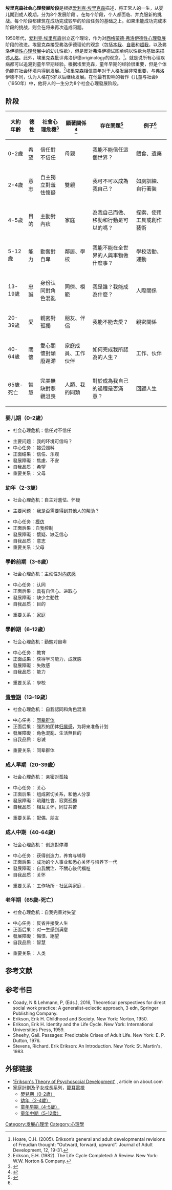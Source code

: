 {{human growth and development}}
{{psychoanalysis}}
{{NoteTA
|T=zh:埃里克森社会心理发展阶段;zh-hans:埃里克森社会心理发展阶段;zh-hant:艾瑞克森社會心理發展階段;zh-hk:艾力遜社會心理發展階段
|2=zh-hant:愛利克; zh-hans:爱利克; zh-hk:艾歷;
|3=zh-hant:艾瑞克森; zh-hans:埃里克森; zh-hk:艾力遜;
|4=zh-hans:西格蒙德·弗洛伊德; zh-hant:西格蒙德·佛洛伊德; zh-sg:西格蒙德·佛洛依德;zh-hk:西格蒙德·佛洛伊德
|5=zh-hans:弗洛伊德; zh-hant:佛洛伊德; zh-sg:佛洛依德;zh-hk:佛洛伊德
}}
'''埃里克森社会心理發展阶段'''是根据[[爱利克·埃里克森|爱利克·埃里克森]]描述，将正常人的一生，从婴儿期到成人晚期，分为8个发展阶段 。在每个阶段，个人都面临、并克服新的挑战。每个阶段都建筑在成功完成较早的阶段任务的基础之上。如果未能成功完成本阶段的挑战，则会在将来再次造成问题。

1950年代，[[爱利克·埃里克森|爱利克·埃里克森]]创立这个理论，作为对[[西格蒙德·弗洛伊德|西格蒙德·弗洛伊德]][[性心理發展|性心理發展]]阶段的改进。埃里克森接受弗洛伊德理论的观念（包括[[本我|本我]]、[[自我|自我]]和[[超我|超我]]，以及弗洛伊德[[性心理發展|性心理發展]]中的幼儿性欲），但是反对弗洛伊德试图单纯以性欲为基础来描述[[人格|人格]]。此外，埃里克森批评弗洛伊德originology的观念。<ref>Hoare, C.H. (2005). Erikson’s general and adult developmental revisions of Freudian thought: “Outward, forward, upward”. Journal of Adult Development, 12, 19-31.</ref>。就是说所有心理疾病都可以追溯到童年早期经验。根据埃里克森，童年早期的经验很重要，但是个体仍能在社会环境内得到发展。<ref>Erikson, E.H. (1982). The Life Cycle Completed: A Review. New York: W.W. Norton & Company.</ref>埃里克森相信童年对于人格发展非常重要，与弗洛伊德不同，认为人格在5岁以后继续发展。在他最有影响的著作《儿童与社会》（1950年）中，他将人的一生分为8个社会心理發展阶段。

== 阶段 ==
{| class="wikitable"
|-
! 大約年齡 !! 德性 !! 社會心理危機<ref name=Cortland>{{Cite web |url=http://web.cortland.edu/andersmd/ERIK/welcome.HTML |title=存档副本 |accessdate=2014-08-01 |archive-date=2012-04-30 |archive-url=https://web.archive.org/web/20120430191722/http://web.cortland.edu/andersmd/ERIK/welcome.html |dead-url=no }}</ref> !! 顯著關係<ref name="psychology">{{Cite web |title=PSY 345 Lecture Notes - Ego Psychologists, Erik Erikson |publisher= |url=http://www.psychology.sunysb.edu/ewaters/345/2007_erikson/2006_erikson.pdf |accessdate=2009-08-11 |deadurl=yes |archiveurl=https://www.webcitation.org/5tWHzkelF?url=http://www.psychology.sunysb.edu/ewaters/345/2007_erikson/2006_erikson.pdf |archivedate=2010-10-16 }}</ref>!! 存在問題<ref name="psychology.sunysb">{{cite book|editor1-last=Macnow|editor1-first=Alexander Stone|title=MCAT Behavioral Science Review|date=2014|publisher=Kaplan Publishing|location=New York City|isbn=978-1-61865-485-4|page=220}}</ref>!! 例子<ref name="psychology.sunysb"/>
|-
| 0-2歲 || 希望 || 信任對不信任 || 母親 || 我能不能信任這個世界？ || 餵食、遺棄 
|-
| 2-4歲 || 意志 || 自主獨立對羞怯懷疑 || 雙親 || 我可不可以成為我自己？ || 如廁訓練、自行著裝  
|-
| 4-5歲 || 目的 || 主動對內疚 || 家庭 || 為我自己而做、移動和行動是可以的嗎？ || 探索、使用工具或創作藝術
|-
| 5-12歲 || 能力 || 勤奮對自卑 || 鄰居、學校  || 我能不能在全世界的人與事物做什麼事？ || 學校活動、運動 
|-
| 13-19歲 || 忠誠 || 身份认同對角色混亂 || 同儕、模範  || 我是誰？我能成為什麼？ || 人際關係
|-
| 20-39歲 || 愛 || 親密對孤獨 || 朋友、伴侶 || 我能不能去愛？ || 親密關係 
|-
| 40-64歲 || 關懷 || 愛心關懷對頹廢遲滯 || 家庭成員、工作伙伴 || 如何完成我所認為的人生？ || 工作、伙伴
|-
| 65歲-死亡 || 智慧 || 完美無缺對悲觀沮喪 || 人類、我的同類 || 對於成為我自己的過程是否滿意？ || 回顧人生 
|}

=== 婴儿期（0-2歲） ===
* 社会心理危机：信任对不信任
<!-- Developing trust is the first task of the ego, and it is never complete. 
The child will let its mother out of sight without anxiety and rage because she has become an inner certainty as well as an outer predictability. 
The balance of trust with mistrust depends largely on the quality of the maternal relationship. --> 
* 主要问题： 我的环境可信吗？ 
* 中心任务： 接受照料
* 正面结果： 信任、乐观
* 發展障礙： 焦慮、不安
* 自我品质： 希望
* 重要关系： 父母

<!-- 埃里克森反对信任对不信任的观念 is present throughout an individual’s entire life.  Therefore if the concept is not addressed, taught and handled properly during infancy (when it is first introduced), an individual may be negatively affected and never fully immerse themselves in the world.   For example, a person may hide themselves from the outside world and be unable to form healthy and long-lasting relationships with others, or even themselves.  If an individual does not learn to trust themselves, others and the world they may lose the virtue of hope, which is directly linked to this concept.  If a person loses their belief in hope they will struggle with overcoming hard times and failures in their lives, and may never fully recover from them. This would prevent them from learning and maturing into a fully-developed person if 信任对不信任的观念 was improperly learned, understood and used in all aspects of their lives. -->

===  幼年（2-3歲） ===
* 社会心理危机：自主对羞怯、怀疑 	 
<!-- If denied independence, the child will turn against his/her urges to manipulate and discriminate. 	 
Shame develops with the child's self-consciousness. 	 
Doubt has to do with having a front and back -- a "behind" subject to its own rules. Left over doubt may become paranoia. 	 
The sense of autonomy fostered in the child and modified as life progresses serves the preservation in economic and political life of a sense of justice. --> 	 
* 主要问题： 我是否需要得到其他人的帮助？
<!-- This question becomes important with the child and toilet training and how the parents react to the child's newfound independence. --> 	 
* 中心任务：[[模仿|模仿]] 	 
* 正面后果：自我控制<!-- Assertion of will 面对危险-->
* 發展障礙： 懷疑、缺乏信心
* 自我品质： 意志 	 
* 重要关系：父母

===  學齡前期（3-6歲） ===
* 社会心理危机：主动性对[[内疚感|内疚感]]
<!-- Initiative adds to autonomy the quality of undertaking, planning, and attacking a task for the sake of being active and on the move. 
The child feels guilt over the goals contemplated and the acts initiated in exuberant enjoyment of new locomotive and mental powers. 
The castration complex occurring in this stage is due to the child's erotic fantasies. 
A residual conflict over initiative may be expressed as hysterical denial, which may cause the repression of the wish or the abrogation of the child's ego: paralysis and inhibition, or overcompensation and showing off. 
The Oedipal stage results not only in oppressive establishment of a moral sense restricting the horizon of the permissible, but also sets the direction towards the possible and the tangible which permits dreams of early childhood to be attached to goals of an active adult life. 
At this stage the child wants to begin and complete their own actions for a purpose. --> 
<!-- *Main question asked: How moral am I? -->
* 中心任务： 认同
* 正面后果： 具有自信心、进取心
* 發展障礙： 缺少主動性
* 自我品质： 目的
<!-- *Definition:  Courage to imagine and pursue valued goals -->
<!-- *Developmental Task:  Sex-role identification; Early moral development; Self-esteem; Group play; Egocentrism -->
* 重要关系： [[家庭|家庭]]
<!-- After this stage, one may use the whole repertoire of previous modalities, modes, and zones for industrious, identity-maintaining, intimate, legacy-producing, despair-countering purposes. -->

===  學齡期（6-12歲） ===
* 社会心理危机：勤勉对自卑  
<!-- To bring a productive situation to completion is an aim which gradually supersedes the whims and wishes of play. 
The fundamentals of technology are developed. 
To lose the hope of such "industrious" association may pull the child back to the more isolated, less conscious familial rivalry of the oedipal time. --> 
<!-- *Main question asked: Am I good at what I do? How a child does at school becomes important in development -->
* 中心任务： 教育
* 正面成果： 获得学习能力，成就感
* 發展障礙： 失敗感
* 自我品质： 能力
<!-- *Definition:  Free exercise of skill and intelligence in completion of tasks
*Developmental Task:  友谊, skill learning, self-evaluation, 团队活动 -->
* 重要关系： 學校

=== [[青春期|青春期]]（13-19歲） ===
* 社会心理危机： 自我認同和角色混淆 
<!-- The adolescent is newly concerned with how they appear to others. Ego identity is the accrued confidence that the inner sameness and continuity prepared in the past are matched by the sameness and continuity of one's meaning for others, as evidenced in the promise of a career. The inability to settle on a school or occupational identity is disturbing. --> 
<!-- *Main question asked: "Who am I, and what is my goal in life?" 
An identity crisis generally happens at this stage because of the changes in an individual. Those changes reflect both physical and cognitive maturation. -->
* 中心任务： [[同辈群体|同辈群体]]
* 正面后果： 强烈的团体[[归属感|归属感]]，为将来准备计划
* 發展障礙： 角色混亂、生活無目的
* 自我品质： 忠诚
<!-- *Definition: Ability to freely pledge and sustain loyalty to others
*Developmental Task: Physical maturation, emotional development, membership in peer group, [[sexual_relationship|sexual relationship]]s -->
* 重要关系： 同辈群体

===  成人早期（20-39歲） ===
* 社会心理危机： 亲密对孤独
<!-- Body and ego must be masters of organ modes and of the other nuclear conflicts in order to face the fear of ego loss in situations which call for self-abandon. 
The avoidance of these experiences leads to isolation and self-absorption. 
The counterpart of intimacy is [[distantiation|distantiation]], which is the readiness to isolate and destroy forces and people whose essence seems dangerous to one's own. 
Now true genitality can fully develop. 
这一阶段的危险是isolation, which can lead to severe character problems. --> 
* 中心任务： 关心
* 正面后果： 组成密切关系，和他人分享
* 發展障礙： 疏離社會、寂寞孤獨
* 自我品质： 相互关怀，同甘共苦
<!-- *Definition:  Capacity for mutuality that transcends childhood dependency
*Developmental Task:  Stable relationships; Child bearing; Work etc. -->
* 重要关系： 配偶、朋友
<!-- Erikson's listed criteria for "genital utopia" illustrate his insistence on the role of many modes and modalities in harmony:
*mutuality of orgasm 
*with a loved partner 
*of opposite sex 
*with whom one is willing and able to share a trust, and 
*with whom one is willing and able to regulate the cycles of work, procreation, and recreation 
*so as to secure to the offspring all the stages of satisfactory development -->

===  成人中期（40-64歲） ===
* 社会心理危机： 创造對停滞
<!-- Generativity is the concern of establishing and guiding the next generation. 
Simply having or wanting [[children|children]] doesn't achieve generativity. 
Socially-valued work and disciplines are also expressions of generativity. -->
* 中心任务： 获得创造力，养育与辅导
* 正面后果： 成功的个人事业和悉心关怀与培养下一代
* 發展障礙： 自我關注、不關心後代福祉
* 自我品质： 关怀
<!-- *Definition:  Commitment to and concern for family and [[community|community]]
*Developmental Task:  Nurture close [[relationship|relationship]]s; Management of [[career|career]] and [[household|household]]; [[Parenting|Parenting]] -->
* 重要关系： 工作场所 - 社区與家庭...

=== 老年期（65歲-死亡） ===
* 社会心理危机：自我完善对失望
<!-- Ego integrity is the ego's accumulated assurance of its capacity for order and meaning. 
Despair is signified by a fear of one's own death, as well as the loss of self-sufficiency, and of loved partners and friends. 
Healthy children, Erikson tells us, won't fear life if their elders have integrity enough not to fear death. --> 
* 中心任务： 反省并接受人生
* 正面后果： 对一生感到满意
* 發展障礙： 悔恨、絕望
* 自我品质： 智慧
<!-- *Definition:  Detached yet active concern with life in the face of death
*Developmental Task:  Promote intellectual vigor; Redirect energy to new roles and activities; Develop a point of view about death -->
* 重要关系： 人类

== 参考文献 ==
<div class="references-small">
<references />
</div>

== 参考书目 ==
* Coady, N & Lehmann, P, (Eds.), 2016, Theoretical perspectives for direct social work practice: A generalist-eclectic approach, 3 edn, Springer Publishing Company.
* Erikson, Erik H. Childhood and Society. New York: Norton, 1950. 
* Erikson, Erik H. Identity and the Life Cycle. New York: International Universities Press, 1959. 
* Sheehy, Gail. Passages: Predictable Crises of Adult Life. New York: E. P. Dutton, 1976. 
* Stevens, Richard. Erik Erikson: An Introduction. New York: St. Martin's, 1983.

== 外部链接 ==
* [http://psychology.about.com/od/theoriesofpersonality/a/psychosocial.htm 'Erikson's Theory of Psychosocial Development'] {{Wayback|url=http://psychology.about.com/od/theoriesofpersonality/a/psychosocial.htm |date=20101125071703 }}, article on about.com
* 家庭計劃及子女成長系列，[[龍耳電視|龍耳電視]]
** [http://www.silencetv.hk/program/%E5%AE%B6%E5%BA%AD%E8%A8%88%E5%8A%83%E5%8F%8A%E5%AD%90%E5%A5%B3%E6%88%90%E9%95%B7%E7%B3%BB%E5%88%976%EF%BC%9A%E6%BB%BF%E8%B6%B3%E5%AD%A9%E5%AD%90%E6%88%90%E9%95%B7%E9%9A%8E%E6%AE%B5%E7%9A%84%E9%9C%80/ 嬰兒期（0-2歲）] {{Wayback|url=http://www.silencetv.hk/program/%E5%AE%B6%E5%BA%AD%E8%A8%88%E5%8A%83%E5%8F%8A%E5%AD%90%E5%A5%B3%E6%88%90%E9%95%B7%E7%B3%BB%E5%88%976%EF%BC%9A%E6%BB%BF%E8%B6%B3%E5%AD%A9%E5%AD%90%E6%88%90%E9%95%B7%E9%9A%8E%E6%AE%B5%E7%9A%84%E9%9C%80/ |date=20201216033306 }}
** [http://www.silencetv.hk/program/%E5%AE%B6%E5%BA%AD%E8%A8%88%E5%8A%83%E5%8F%8A%E5%AD%90%E5%A5%B3%E6%88%90%E9%95%B7%E7%B3%BB%E5%88%977%EF%BC%9A%E6%BB%BF%E8%B6%B3%E5%AD%A9%E5%AD%90%E6%88%90%E9%95%B7%E9%9A%8E%E6%AE%B5%E7%9A%84%E9%9C%80/ 幼年（2-4歲）] {{Wayback|url=http://www.silencetv.hk/program/%E5%AE%B6%E5%BA%AD%E8%A8%88%E5%8A%83%E5%8F%8A%E5%AD%90%E5%A5%B3%E6%88%90%E9%95%B7%E7%B3%BB%E5%88%977%EF%BC%9A%E6%BB%BF%E8%B6%B3%E5%AD%A9%E5%AD%90%E6%88%90%E9%95%B7%E9%9A%8E%E6%AE%B5%E7%9A%84%E9%9C%80/ |date=20201216033342 }}
** [http://www.silencetv.hk/program/%E5%AE%B6%E5%BA%AD%E8%A8%88%E5%8A%83%E5%8F%8A%E5%AD%90%E5%A5%B3%E6%88%90%E9%95%B7%E7%B3%BB%E5%88%978%E6%BB%BF%E8%B6%B3%E5%AD%A9%E5%AD%90%E6%88%90%E9%95%B7%E9%9A%8E%E6%AE%B5%E7%9A%84%E9%9C%80%E8%A6%81/ 童年早期（4-5歲）] {{Wayback|url=http://www.silencetv.hk/program/%E5%AE%B6%E5%BA%AD%E8%A8%88%E5%8A%83%E5%8F%8A%E5%AD%90%E5%A5%B3%E6%88%90%E9%95%B7%E7%B3%BB%E5%88%978%E6%BB%BF%E8%B6%B3%E5%AD%A9%E5%AD%90%E6%88%90%E9%95%B7%E9%9A%8E%E6%AE%B5%E7%9A%84%E9%9C%80%E8%A6%81/ |date=20201216033346 }}
** [http://www.silencetv.hk/program/%E5%AE%B6%E5%BA%AD%E8%A8%88%E5%8A%83%E5%8F%8A%E5%AD%90%E5%A5%B3%E6%88%90%E9%95%B7%E7%B3%BB%E5%88%979%EF%BC%9A%E6%BB%BF%E8%B6%B3%E5%AD%A9%E5%AD%90%E6%88%90%E9%95%B7%E9%9A%8E%E6%AE%B5%E7%9A%84%E9%9C%80/ 童年中期（5-12歲）] {{Wayback|url=http://www.silencetv.hk/program/%E5%AE%B6%E5%BA%AD%E8%A8%88%E5%8A%83%E5%8F%8A%E5%AD%90%E5%A5%B3%E6%88%90%E9%95%B7%E7%B3%BB%E5%88%979%EF%BC%9A%E6%BB%BF%E8%B6%B3%E5%AD%A9%E5%AD%90%E6%88%90%E9%95%B7%E9%9A%8E%E6%AE%B5%E7%9A%84%E9%9C%80/ |date=20200805194852 }}

[[Category:发展心理学|Category:发展心理学]]
[[Category:心理學|Category:心理學]]